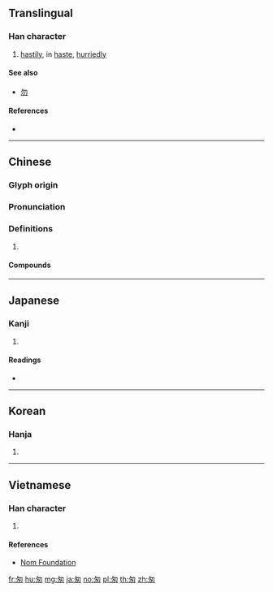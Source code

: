 {{character info/new}}
{{also|怱|匁|勿}}
==Translingual==

===Han character===
{{Han char|rn=20|rad=勹|as=03|sn=5|four=27450|canj=PKK|ids=⿻勿丶}}

# [[hastily]], in [[haste]], [[hurriedly]]

====See also====
* {{l|mul|匁}} [[勿]]

====References====
* {{Han ref|kx=0151.031|dkj=02511|dj=0340.070|hdz=10257.020|uh=5306|ud=21254|bh=A55E|bd=42334}}

----

==Chinese==
{{zh-forms}}

===Glyph origin===
{{Han etym}}

===Pronunciation===
{{zh-pron
|m=cōng
|c=cung1
|h=pfs=
|md=
|mn=chhong
|w=
|mc=y
|oc=y
|cat=adv
}}

===Definitions===
{{zh-hanzi}}

# {{rfdef|zh}}

====Compounds====
{{zh-der|匆匆忙忙|匆猝|匆忙|來去匆匆|匆促|匆遽|匆匆|行色匆匆|興匆匆}}

----

==Japanese==

===Kanji===
{{ja-kanji|grade=|rs=勹03}}

# {{defn|lang=ja|sort=勹03}}

====Readings====
* {{ja-readings|on=[[そう]] (sō)|kun=[[いそがしい]] (isogashii)}}

----

==Korean==

===Hanja===
{{ko-hanja|hangeul=총|rv=chong|mr=ch'ong}}

# {{defn|lang=ko|sort=勹03}}

----

==Vietnamese==

===Han character===
{{vi-readings|rs=勹03| hanviet = thông}}

# {{defn|lang=vi|sort=勹03}}

====References====
*[http://nomfoundation.org/common/nom_details.php?codepoint=5306 Nom Foundation]

[[fr:匆]]
[[hu:匆]]
[[mg:匆]]
[[ja:匆]]
[[no:匆]]
[[pl:匆]]
[[th:匆]]
[[zh:匆]]